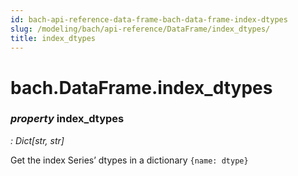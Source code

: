 ```yaml
---
id: bach-api-reference-data-frame-bach-data-frame-index-dtypes
slug: /modeling/bach/api-reference/DataFrame/index_dtypes/
title: index_dtypes
---
```


# bach.DataFrame.index_dtypes

<div className="property">

### <span className="type-annotation"><em>property </em></span> <span className="name">index_dtypes</span>

<span className="type-annotation"><em>

: Dict[str, str]

</em></span> 


<div className="content">

Get the index Series’ dtypes in a dictionary `{name: dtype}`


</div>


</div>
